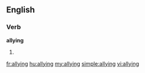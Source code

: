 ==English==

===Verb===
'''allying'''

# {{present participle of|ally}}

[[fr:allying]]
[[hu:allying]]
[[my:allying]]
[[simple:allying]]
[[vi:allying]]